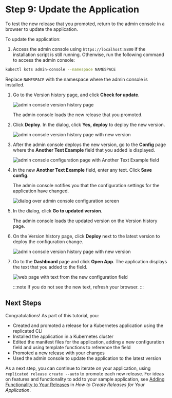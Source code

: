 # Step 9: Update the Application

To test the new release that you promoted, return to the admin console in a browser to update the application.

To update the application:

1. Access the admin console using `https://localhost:8800` if the installation script is still running. Otherwise, run the following command to access the admin console:

  ```bash
  kubectl kots admin-console --namespace NAMESPACE
  ```

  Replace `NAMESPACE` with the namespace where the admin console is installed.

1. Go to the Version history page, and click **Check for update**.

   ![admin console version history page](/images/tutorials/tutorial-check-for-update.png)

   The admin console loads the new release that you promoted.

1. Click **Deploy**. In the dialog, click **Yes, deploy** to deploy the new version.

   ![admin console version history page with new version](/images/tutorials/tutorial-deploy-app.png)

1. After the admin console deploys the new version, go to the **Config** page where the **Another Text Example** field that you added is displayed.

   ![admin console configuration page with Another Text Example field](/images/tutorials/tutorial-new-config-item.png)

1. In the new **Another Text Example** field, enter any text. Click **Save config**.

   The admin console notifies you that the configuration settings for the application have changed.

   ![dialog over admin console configuration screen](/images/tutorials/tutorial-go-to-updated-version.png)

1. In the dialog, click **Go to updated version**.

   The admin console loads the updated version on the Version history page.

1. On the Version history page, click **Deploy** next to the latest version to deploy the configuration change.

   ![admin console version history page with new version](/images/tutorials/tutorial-deploy-config-change.png)

1. Go to the **Dashboard** page and click **Open App**. The application displays the text that you added to the field.

   ![web page with text from the new configuration field](/images/tutorials/tutorial-updated-app.png)

   :::note
   If you do not see the new text, refresh your browser.
   :::

## Next Steps

Congratulations! As part of this tutorial, you:
* Created and promoted a release for a Kubernetes application using the replicated CLI
* Installed the application in a Kubernetes cluster
* Edited the manifest files for the application, adding a new configuration field and using template functions to reference the field
* Promoted a new release with your changes
* Used the admin console to update the application to the latest version

As a next step, you can continue to iterate on your application, using `replicated release create --auto` to promote each new release. For ideas on features and functionality to add to your sample application, see [Adding Functionality to Your Releases](/vendor/distributing-workflow#adding-functionality-to-your-releases) in _How to Create Releases for Your Application_.
